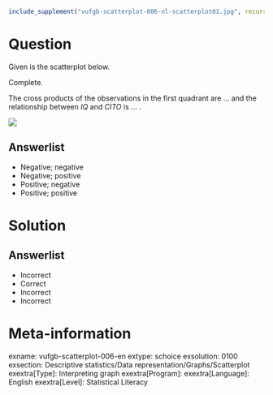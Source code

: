 ```r
include_supplement("vufgb-scatterplot-006-nl-scatterplot01.jpg", recursive = TRUE)
```

Question
========

Given is the scatterplot below.

Complete.

The cross products of the observations in the first quadrant are ... and the relationship between *IQ* and *CITO* is ... .

![](vufgb-scatterplot-006-nl-scatterplot01.jpg)
  
Answerlist
----------
* Negative; negative
* Negative; positive
* Positive; negative
* Positive; positive

Solution
========

Answerlist
----------
* Incorrect
* Correct
* Incorrect
* Incorrect

Meta-information
================
exname: vufgb-scatterplot-006-en
extype: schoice
exsolution: 0100
exsection: Descriptive statistics/Data representation/Graphs/Scatterplot
exextra[Type]: Interpreting graph
exextra[Program]: 
exextra[Language]: English
exextra[Level]: Statistical Literacy
